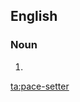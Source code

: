 ==English==
===Noun===
{{en-noun|sg=[[pace]]-[[setter]]}}
# {{alternative spelling of|[[pacesetter]]}}

[[ta:pace-setter]]